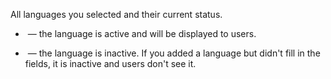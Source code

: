 All languages you selected and their current status.

- <img src="https://tlk-infra-front.azureedge.net/portal-static/uploaded/images/1675425184207/1675425184207_original_svg.svg" alt="" /> — the language is active and will be displayed to users.

- <img src="https://tlk-infra-front.azureedge.net/portal-static/uploaded/images/1675425183709/1675425183709_original_svg.svg" alt="" /> — the language is inactive. If you added a language but didn't fill in the fields, it is inactive and users don't see it.